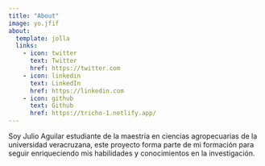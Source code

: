 ```yaml
---
title: "About"
image: yo.jfif 
about:
  template: jolla
  links:
    - icon: twitter
      text: Twitter
      href: https://twitter.com
    - icon: linkedin
      text: LinkedIn
      href: https://linkedin.com
    - icon: github
      text: Github
      href: https://tricho-1.netlify.app/
---
```


Soy Julio Aguilar estudiante de la maestría en ciencias agropecuarias de la universidad veracruzana, este proyecto forma parte de mi formación para seguir enriqueciendo mis habilidades y conocimientos en la investigación.
